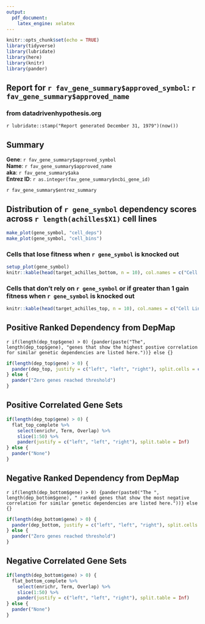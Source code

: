 ```yaml
---
output:
  pdf_document:
    latex_engine: xelatex
---
```


```r
knitr::opts_chunk$set(echo = TRUE)
library(tidyverse)
library(lubridate)
library(here)
library(knitr)
library(pander)
```

## Report for `r fav_gene_summary$approved_symbol`: `r fav_gene_summary$approved_name`  
### from datadrivenhypothesis.org  
`r lubridate::stamp("Report generated December 31, 1979")(now())`  
  
## Summary  
**Gene**: `r fav_gene_summary$approved_symbol`  
**Name**: `r fav_gene_summary$approved_name`  
**aka**: `r fav_gene_summary$aka`  
**Entrez ID**: `r as.integer(fav_gene_summary$ncbi_gene_id)`
  
`r fav_gene_summary$entrez_summary`  
  
\newpage 
## Distribution of `r gene_symbol` dependency scores across `r length(achilles$X1)` cell lines  
  
```r
make_plot(gene_symbol, "cell_deps")
make_plot(gene_symbol, "cell_bins")
```
  
### Cells that lose fitness when `r gene_symbol` is knocked out
```r
setup_plot(gene_symbol)
knitr::kable(head(target_achilles_bottom, n = 10), col.names = c("Cell Line", "Lineage", "Dep Score"))
```
    
### Cells that don't rely on `r gene_symbol` or if greater than 1 gain fitness when `r gene_symbol` is knocked out
```r
knitr::kable(head(target_achilles_top, n = 10), col.names = c("Cell Line", "Lineage", "Dep Score"))
```
  
## Positive Ranked Dependency from DepMap  
`r if(length(dep_top$gene) > 0) {pander(paste("The", length(dep_top$gene), "genes that show the highest postive correlation for similar genetic dependencies are listed here."))} else {}`  
```r
if(length(dep_top$gene) > 0) {
  pander(dep_top, justify = c("left", "left", "right"), split.cells = c("25%", "65%", "10%"))
} else {
  pander("Zero genes reached threshold")
}
```
  
\newpage    
## Positive Correlated Gene Sets  
  
```r
if(length(dep_top$gene) > 0) {
  flat_top_complete %>% 
    select(enrichr, Term, Overlap) %>% 
    slice(1:50) %>% 
    pander(justify = c("left", "left", "right"), split.table = Inf)
} else {
  pander("None")
}
```
  
\newpage
## Negative Ranked Dependency from DepMap  
`r if(length(dep_bottom$gene) > 0) {pander(paste0("The ", length(dep_bottom$gene), " ranked genes that show the most negative correlation for similar genetic dependencies are listed here."))} else {}`  
```r
if(length(dep_bottom$gene) > 0) {
  pander(dep_bottom, justify = c("left", "left", "right"), split.cells = c("25%", "65%", "10%"))
} else {
  pander("Zero genes reached threshold")
}
```
  
\newpage  
## Negative Correlated Gene Sets  
   
```r
if(length(dep_bottom$gene) > 0) {
  flat_bottom_complete %>% 
    select(enrichr, Term, Overlap) %>% 
    slice(1:50) %>% 
    pander(justify = c("left", "left", "right"), split.table = Inf)
} else {
  pander("None")
}
```

